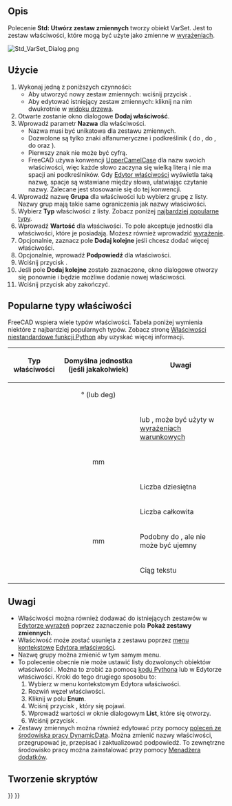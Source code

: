 <languages/>

{{Docnav/pl
|[[Std_LinkImportAll/pl|Importuj wszystkie łącza]]
|[[Std_Expressions/pl|Wyrażenia]]
|[[Std_Base/pl|Narzędzia podstawowe]]
|IconL=Std_LinkImportAll.svg
|IconR=
|IconC=Freecad.svg
}}

{{GuiCommand/pl
|Name=Std VarSet
|Name/pl=Std: Utwórz zestaw zmiennych
|Workbenches=Wszystkie
|Version=1.0
|SeeAlso=[[Spreadsheet_Workbench/pl|środowisko pracy Arkusz Kalkulacyjny]], [[DynamicData_Workbench/pl|środowisko pracy DynamicData]]
}}

<span id="Description"></span>
==Opis==

Polecenie '''Std: Utwórz zestaw zmiennych''' tworzy obiekt VarSet. Jest to zestaw właściwości, które mogą być użyte jako zmienne w [[Expressions/pl|wyrażeniach]].

[[Image:Std_VarSet_Dialog.png]]
{{Caption|Okno dialogowe dodawania zestawu zmiennych}}

<span id="Usage"></span>
==Użycie==

# Wykonaj jedną z poniższych czynności:
#* Aby utworzyć nowy zestaw zmiennych: wciśnij przycisk {{Button|[[Image:Std_VarSet.svg|16px]] [[Std_VarSet/pl|Utwórz zestaw zmiennych]]}}.
#* Aby edytować istniejący zestaw zmiennych: kliknij na nim dwukrotnie w [[Tree_view/pl|widoku drzewa]].
# Otwarte zostanie okno dialogowe '''Dodaj właściwość'''.
# Wprowadź parametr '''Nazwa''' dla właściwości.
#* Nazwa musi być unikatowa dla zestawu zmiennych.
#* Dozwolone są tylko znaki alfanumeryczne i podkreślinik ({{incode|A}} do {{incode|Z}}, {{incode|a}} do {{incode|z}}, {{incode|0}} do {{incode|9}} oraz {{incode|_}}).
#* Pierwszy znak nie może być cyfrą.
#* FreeCAD używa konwencji [https://pl.wikipedia.org/wiki/CamelCase UpperCamelCase] dla nazw swoich właściwości, więc każde słowo zaczyna się wielką literą i nie ma spacji ani podkreślników. Gdy [[Property_editor/pl|Edytor właściwości]] wyświetla taką nazwę, spacje są wstawiane między słowa, ułatwiając czytanie nazwy. Zalecane jest stosowanie się do tej konwencji.
# Wprowadź nazwę '''Grupa''' dla właściwości lub wybierz grupę z listy. Nazwy grup mają takie same ograniczenia jak nazwy właściwości.
# Wybierz '''Typ''' właściwości z listy. Zobacz poniżej [[#Popularne_typy_właściwości| najbardziej popularne typy]].
# Wprowadź '''Wartość''' dla właściwości. To pole akceptuje jednostki dla właściwości, które je posiadają. Możesz również wprowadzić [[Expressions/pl|wyrażenie]].
# Opcjonalnie, zaznacz pole '''Dodaj kolejne''' jeśli chcesz dodać więcej właściwości.
# Opcjonalnie, wprowadź '''Podpowiedź''' dla właściwości.
# Wciśnij przycisk {{Button|OK}}.
# Jeśli pole '''Dodaj kolejne''' zostało zaznaczone, okno dialogowe otworzy się ponownie i będzie możliwe dodanie nowej właściwości.
# Wciśnij przycisk {{Button|Anuluj}} aby zakończyć.

<span id="Common_property_types"></span>
== Popularne typy właściwości ==

FreeCAD wspiera wiele typów właściwości. Tabela poniżej wymienia niektóre z najbardziej popularnych typów. Zobacz stronę [[FeaturePython_Custom_Properties/pl|Właściwości niestandardowe funkcji Python]] aby uzyskać więcej informacji.

{| class="wikitable"
|-
! Typ właściwości !! Domyślna jednostka (jeśli jakakolwiek) !! Uwagi
|-
| {{Incode|App::PropertyAngle}} || style="text-align:center;" | ° (lub deg) ||
|-
| {{Incode|App::PropertyBool}} ||  || {{TRUE/pl}} lub {{FALSE/pl}}, może być użyty w [[Expressions/pl#Wyrażenia_warunkowe|wyrażeniach warunkowych]]
|-
| {{Incode|App::PropertyDistance}} || style="text-align:center;" | mm ||
|-
| {{Incode|App::PropertyFloat}} ||  || Liczba dziesiętna
|-
| {{Incode|App::PropertyInteger}} ||  || Liczba całkowita
|-
| {{Incode|App::PropertyLength}} || style="text-align:center;" | mm || Podobny do {{Incode|App::PropertyDistance}}, ale nie może być ujemny
|-
| {{Incode|App::PropertyString}} ||  || Ciąg tekstu
|}

<span id="Notes"></span>
==Uwagi==

* Właściwości można również dodawać do istniejących zestawów w [[Expressions/pl|Edytorze wyrażeń]] poprzez zaznaczenie pola '''Pokaż zestawy zmiennych'''.
* Właściwość może zostać usunięta z zestawu poprzez [[Property_editor/pl#Menu_kontekstowe|menu kontekstowe]] [[Property_editor/pl|Edytora właściwości]].
* Nazwę grupy można zmienić w tym samym menu.
* To polecenie obecnie nie może ustawić listy dozwolonych obiektów właściwości {{Incode|App::PropertyEnumeration}}. Można to zrobić za pomocą [[FeaturePython_Custom_Properties/pl#App::PropertyEnumeration|kodu Pythona]] lub w Edytorze właściwości. Kroki do tego drugiego sposobu to:
*# Wybierz {{MenuCommand|Pokaż ukryte}} w menu kontekstowym Edytora właściwości.
*# Rozwiń węzeł właściwości.
*# Kliknij w polu '''Enum'''.
*# Wciśnij przycisk {{Button|...}}, który się pojawi.
*# Wprowadź wartości w oknie dialogowym '''List''', które się otworzy.
*# Wciśnij przycisk {{Button|OK}}.
* Zestawy zmiennych można również edytować przy pomocy [https://github.com/mwganson/DynamicData/blob/master/README.md poleceń ze środowiska pracy DynamicData]. Można zmienić nazwy właściwości, przegrupować je, przepisać i zaktualizować podpowiedź. To zewnętrzne środowisko pracy można zainstalować przy pomocy [[Std_AddonMgr/pl|Menadżera dodatków]].

<span id="Scripting"></span>
==Tworzenie skryptów==

{{Code|code=
import FreeCAD as App

doc = App.ActiveDocument

var_set = doc.addObject("App::VarSet", "VarSetName")
var_set.addProperty("App::PropertyInteger", "MyNumber")  # Property is added to the Base group.
var_set.MyNumber = 123
var_set.addProperty("App::PropertyString", "MyText", group="SomeGroup", doc="Some tooltip information")
var_set.MyText = "Abc"

doc.recompute()
}}


{{Docnav/pl
|[[Std_LinkImportAll/pl|Importuj wszystkie łącza]]
|[[Std_Expressions/pl|Wyrażenia]]
|[[Std_Base/pl|Narzędzia podstawowe]]
|IconL=Std_LinkImportAll.svg
|IconR=
|IconC=Freecad.svg
}}

{{Std_Base_navi{{#translation:}}}}
{{Userdocnavi{{#translation:}}}}